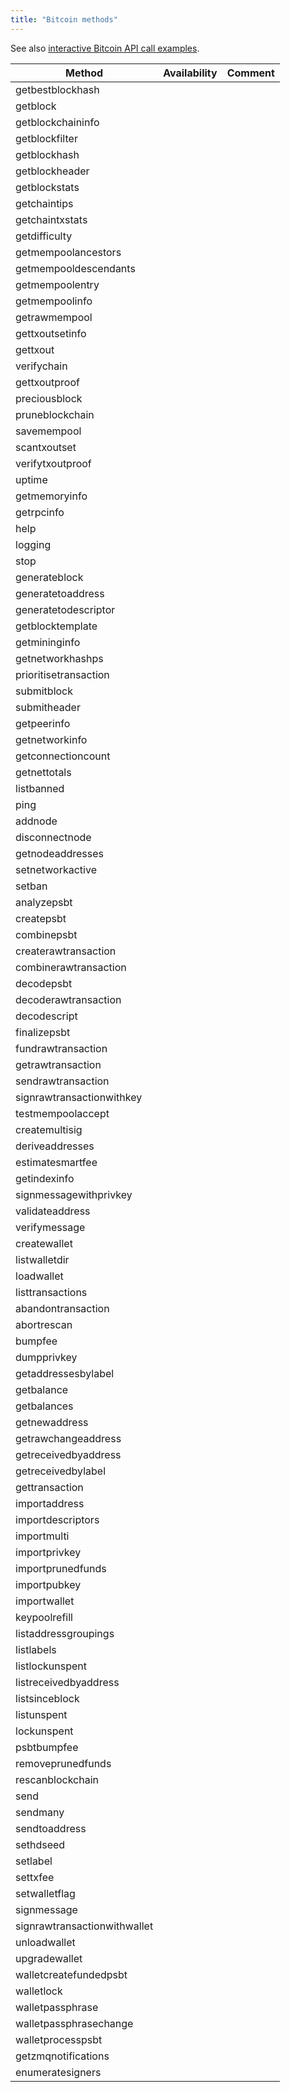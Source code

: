 ```yaml
---
title: "Bitcoin methods"
---
```


See also [interactive Bitcoin API call examples](/reference/bitcoin-api-reference).

| Method                       | Availability | Comment |
| ---------------------------- | ------------ | ------- |
| getbestblockhash             | <Icon icon="square-check"  iconType="solid" />            |         |
| getblock                     | <Icon icon="square-check"  iconType="solid" />            |         |
| getblockchaininfo            | <Icon icon="square-check"  iconType="solid" />            |         |
| getblockfilter               | <Icon icon="xmark"  iconType="solid" />            |         |
| getblockhash                 | <Icon icon="square-check"  iconType="solid" />            |         |
| getblockheader               | <Icon icon="square-check"  iconType="solid" />            |         |
| getblockstats                | <Icon icon="square-check"  iconType="solid" />            |         |
| getchaintips                 | <Icon icon="square-check"  iconType="solid" />            |         |
| getchaintxstats              | <Icon icon="square-check"  iconType="solid" />            |         |
| getdifficulty                | <Icon icon="square-check"  iconType="solid" />            |         |
| getmempoolancestors          | <Icon icon="square-check"  iconType="solid" />            |         |
| getmempooldescendants        | <Icon icon="square-check"  iconType="solid" />            |         |
| getmempoolentry              | <Icon icon="square-check"  iconType="solid" />            |         |
| getmempoolinfo               | <Icon icon="square-check"  iconType="solid" />            |         |
| getrawmempool                | <Icon icon="square-check"  iconType="solid" />            |         |
| gettxoutsetinfo              | <Icon icon="square-check"  iconType="solid" />            |         |
| gettxout                     | <Icon icon="square-check"  iconType="solid" />            |         |
| verifychain                  | <Icon icon="square-check"  iconType="solid" />            |         |
| gettxoutproof                | <Icon icon="square-check"  iconType="solid" />            |         |
| preciousblock                | <Icon icon="square-check"  iconType="solid" />            |         |
| pruneblockchain              | <Icon icon="xmark"  iconType="solid" />            |         |
| savemempool                  | <Icon icon="square-check"  iconType="solid" />            |         |
| scantxoutset                 | <Icon icon="square-check"  iconType="solid" />            |         |
| verifytxoutproof             | <Icon icon="square-check"  iconType="solid" />            |         |
| uptime                       | <Icon icon="square-check"  iconType="solid" />            |         |
| getmemoryinfo                | <Icon icon="square-check"  iconType="solid" />            |         |
| getrpcinfo                   | <Icon icon="square-check"  iconType="solid" />            |         |
| help                         | <Icon icon="square-check"  iconType="solid" />            |         |
| logging                      | <Icon icon="square-check"  iconType="solid" />            |         |
| stop                         | <Icon icon="xmark"  iconType="solid" />            |         |
| generateblock                | <Icon icon="xmark"  iconType="solid" />            |         |
| generatetoaddress            | <Icon icon="xmark"  iconType="solid" />            |         |
| generatetodescriptor         | <Icon icon="xmark"  iconType="solid" />            |         |
| getblocktemplate             | <Icon icon="square-check"  iconType="solid" />            |         |
| getmininginfo                | <Icon icon="square-check"  iconType="solid" />            |         |
| getnetworkhashps             | <Icon icon="square-check"  iconType="solid" />            |         |
| prioritisetransaction        | <Icon icon="square-check"  iconType="solid" />            |         |
| submitblock                  | <Icon icon="xmark"  iconType="solid" />            |         |
| submitheader                 | <Icon icon="xmark"  iconType="solid" />            |         |
| getpeerinfo                  | <Icon icon="square-check"  iconType="solid" />            |         |
| getnetworkinfo               | <Icon icon="square-check"  iconType="solid" />            |         |
| getconnectioncount           | <Icon icon="square-check"  iconType="solid" />            |         |
| getnettotals                 | <Icon icon="square-check"  iconType="solid" />            |         |
| listbanned                   | <Icon icon="square-check"  iconType="solid" />            |         |
| ping                         | <Icon icon="square-check"  iconType="solid" />            |         |
| addnode                      | <Icon icon="xmark"  iconType="solid" />            |         |
| disconnectnode               | <Icon icon="xmark"  iconType="solid" />            |         |
| getnodeaddresses             | <Icon icon="square-check"  iconType="solid" />            |         |
| setnetworkactive             | <Icon icon="square-check"  iconType="solid" />            |         |
| setban                       | <Icon icon="xmark"  iconType="solid" />            |         |
| analyzepsbt                  | <Icon icon="square-check"  iconType="solid" />            |         |
| createpsbt                   | <Icon icon="square-check"  iconType="solid" />            |         |
| combinepsbt                  | <Icon icon="square-check"  iconType="solid" />            |         |
| createrawtransaction         | <Icon icon="square-check"  iconType="solid" />            |         |
| combinerawtransaction        | <Icon icon="square-check"  iconType="solid" />            |         |
| decodepsbt                   | <Icon icon="square-check"  iconType="solid" />            |         |
| decoderawtransaction         | <Icon icon="square-check"  iconType="solid" />            |         |
| decodescript                 | <Icon icon="square-check"  iconType="solid" />            |         |
| finalizepsbt                 | <Icon icon="square-check"  iconType="solid" />            |         |
| fundrawtransaction           | <Icon icon="xmark"  iconType="solid" />            |         |
| getrawtransaction            | <Icon icon="square-check"  iconType="solid" />            |         |
| sendrawtransaction           | <Icon icon="square-check"  iconType="solid" />            |         |
| signrawtransactionwithkey    | <Icon icon="square-check"  iconType="solid" />            |         |
| testmempoolaccept            | <Icon icon="square-check"  iconType="solid" />            |         |
| createmultisig               | <Icon icon="square-check"  iconType="solid" />            |         |
| deriveaddresses              | <Icon icon="square-check"  iconType="solid" />            |         |
| estimatesmartfee             | <Icon icon="square-check"  iconType="solid" />            |         |
| getindexinfo                 | <Icon icon="xmark"  iconType="solid" />            |         |
| signmessagewithprivkey       | <Icon icon="square-check"  iconType="solid" />            |         |
| validateaddress              | <Icon icon="square-check"  iconType="solid" />            |         |
| verifymessage                | <Icon icon="square-check"  iconType="solid" />            |         |
| createwallet                 | <Icon icon="xmark"  iconType="solid" />            |         |
| listwalletdir                | <Icon icon="xmark"  iconType="solid" />            |         |
| loadwallet                   | <Icon icon="xmark"  iconType="solid" />            |         |
| listtransactions             | <Icon icon="xmark"  iconType="solid" />            |         |
| abandontransaction           | <Icon icon="xmark"  iconType="solid" />            |         |
| abortrescan                  | <Icon icon="xmark"  iconType="solid" />            |         |
| bumpfee                      | <Icon icon="xmark"  iconType="solid" />            |         |
| dumpprivkey                  | <Icon icon="xmark"  iconType="solid" />            |         |
| getaddressesbylabel          | <Icon icon="xmark"  iconType="solid" />            |         |
| getbalance                   | <Icon icon="xmark"  iconType="solid" />            |         |
| getbalances                  | <Icon icon="xmark"  iconType="solid" />            |         |
| getnewaddress                | <Icon icon="xmark"  iconType="solid" />            |         |
| getrawchangeaddress          | <Icon icon="xmark"  iconType="solid" />            |         |
| getreceivedbyaddress         | <Icon icon="xmark"  iconType="solid" />            |         |
| getreceivedbylabel           | <Icon icon="xmark"  iconType="solid" />            |         |
| gettransaction               | <Icon icon="xmark"  iconType="solid" />            |         |
| importaddress                | <Icon icon="xmark"  iconType="solid" />            |         |
| importdescriptors            | <Icon icon="xmark"  iconType="solid" />            |         |
| importmulti                  | <Icon icon="xmark"  iconType="solid" />            |         |
| importprivkey                | <Icon icon="xmark"  iconType="solid" />            |         |
| importprunedfunds            | <Icon icon="xmark"  iconType="solid" />            |         |
| importpubkey                 | <Icon icon="xmark"  iconType="solid" />            |         |
| importwallet                 | <Icon icon="xmark"  iconType="solid" />            |         |
| keypoolrefill                | <Icon icon="xmark"  iconType="solid" />            |         |
| listaddressgroupings         | <Icon icon="xmark"  iconType="solid" />            |         |
| listlabels                   | <Icon icon="xmark"  iconType="solid" />            |         |
| listlockunspent              | <Icon icon="xmark"  iconType="solid" />            |         |
| listreceivedbyaddress        | <Icon icon="xmark"  iconType="solid" />            |         |
| listsinceblock               | <Icon icon="xmark"  iconType="solid" />            |         |
| listunspent                  | <Icon icon="xmark"  iconType="solid" />            |         |
| lockunspent                  | <Icon icon="xmark"  iconType="solid" />            |         |
| psbtbumpfee                  | <Icon icon="xmark"  iconType="solid" />            |         |
| removeprunedfunds            | <Icon icon="xmark"  iconType="solid" />            |         |
| rescanblockchain             | <Icon icon="xmark"  iconType="solid" />            |         |
| send                         | <Icon icon="xmark"  iconType="solid" />            |         |
| sendmany                     | <Icon icon="xmark"  iconType="solid" />            |         |
| sendtoaddress                | <Icon icon="xmark"  iconType="solid" />            |         |
| sethdseed                    | <Icon icon="xmark"  iconType="solid" />            |         |
| setlabel                     | <Icon icon="xmark"  iconType="solid" />            |         |
| settxfee                     | <Icon icon="xmark"  iconType="solid" />            |         |
| setwalletflag                | <Icon icon="xmark"  iconType="solid" />            |         |
| signmessage                  | <Icon icon="xmark"  iconType="solid" />            |         |
| signrawtransactionwithwallet | <Icon icon="xmark"  iconType="solid" />            |         |
| unloadwallet                 | <Icon icon="xmark"  iconType="solid" />            |         |
| upgradewallet                | <Icon icon="xmark"  iconType="solid" />            |         |
| walletcreatefundedpsbt       | <Icon icon="xmark"  iconType="solid" />            |         |
| walletlock                   | <Icon icon="xmark"  iconType="solid" />            |         |
| walletpassphrase             | <Icon icon="xmark"  iconType="solid" />            |         |
| walletpassphrasechange       | <Icon icon="xmark"  iconType="solid" />            |         |
| walletprocesspsbt            | <Icon icon="xmark"  iconType="solid" />            |         |
| getzmqnotifications          | <Icon icon="square-check"  iconType="solid" />            |         |
| enumeratesigners             | <Icon icon="xmark"  iconType="solid" />            |         |

